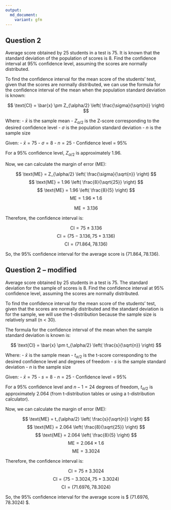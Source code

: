 ```yaml
---
output:
  md_document:
    variant: gfm
---
```


## Question 2

Average score obtained by 25 students in a test is 75. It is known that
the standard deviation of the population of scores is 8. Find the
confidence interval at 95% confidence level, assuming the scores are
normally distributed.

To find the confidence interval for the mean score of the students' test, given that the scores are normally distributed, we can use the formula for the confidence interval of the mean when the population standard deviation is known:

$$ \text{CI} = \bar{x} \pm Z_{\alpha/2} \left( \frac{\sigma}{\sqrt{n}} \right) $$

Where:
- $\bar{x}$ is the sample mean
- $Z_{\alpha/2}$ is the Z-score corresponding to the desired confidence level
- $\sigma$ is the population standard deviation
- $n$ is the sample size

Given:
- $\bar{x} = 75$
- $\sigma = 8$
- $n = 25$
- Confidence level = 95%

For a 95% confidence level, $Z_{\alpha/2}$ is approximately 1.96.

Now, we can calculate the margin of error (ME):

$$ \text{ME} = Z_{\alpha/2} \left( \frac{\sigma}{\sqrt{n}} \right) $$
$$ \text{ME} = 1.96 \left( \frac{8}{\sqrt{25}} \right) $$
$$ \text{ME} = 1.96 \left( \frac{8}{5} \right) $$
$$ \text{ME} = 1.96 \times 1.6 $$

$$ \text{ME} = 3.136 $$

Therefore, the confidence interval is:

$$ \text{CI} = 75 \pm 3.136 $$
$$ \text{CI} = (75 - 3.136, 75 + 3.136) $$
$$ \text{CI} = (71.864, 78.136) $$

So, the 95% confidence interval for the average score is $(71.864, 78.136)$.

## Question 2 – modified

Average score obtained by 25 students in a test is 75. The standard
deviation for the sample of scores is 8. Find the confidence interval at
95% confidence level, assuming the scores are normally distributed.

To find the confidence interval for the mean score of the students' test, given that the scores are normally distributed and the standard deviation is for the sample, we will use the t-distribution because the sample size is relatively small (n < 30).

The formula for the confidence interval of the mean when the sample standard deviation is known is:

$$ \text{CI} = \bar{x} \pm t_{\alpha/2} \left( \frac{s}{\sqrt{n}} \right) $$

Where:
- $\bar{x}$ is the sample mean
- $t_{\alpha/2}$ is the t-score corresponding to the desired confidence level and degrees of freedom
- $s$ is the sample standard deviation
- $n$ is the sample size

Given:
- $\bar{x} = 75$
- $s = 8$
- $n = 25$
- Confidence level = 95%

For a 95% confidence level and $n - 1 = 24$ degrees of freedom, $t_{\alpha/2}$ is approximately 2.064 (from t-distribution tables or using a t-distribution calculator).

Now, we can calculate the margin of error (ME):

$$ \text{ME} = t_{\alpha/2} \left( \frac{s}{\sqrt{n}} \right) $$
$$ \text{ME} = 2.064 \left( \frac{8}{\sqrt{25}} \right) $$
$$ \text{ME} = 2.064 \left( \frac{8}{5} \right) $$
$$ \text{ME} = 2.064 \times 1.6 $$
$$ \text{ME} = 3.3024 $$

Therefore, the confidence interval is:

$$ \text{CI} = 75 \pm 3.3024 $$
$$ \text{CI} = (75 - 3.3024, 75 + 3.3024) $$
$$ \text{CI} = (71.6976, 78.3024) $$

So, the 95% confidence interval for the average score is $ (71.6976, 78.3024) $.
